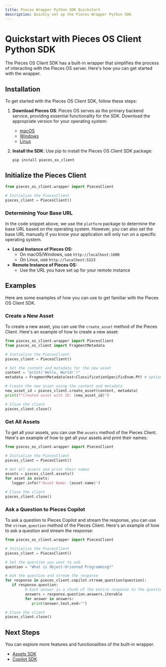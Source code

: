 ```yaml
---
title: Pieces Wrapper Python SDK Quickstart
description: Quickly set up the Pieces Wrapper Python SDK
---
```


# Quickstart with Pieces OS Client Python SDK

The Pieces OS Client SDK has a built-in wrapper that simplifies the process of interacting with the Pieces OS server. Here's how you can get started with the wrapper.

## Installation

To get started with the Pieces OS Client SDK, follow these steps:

1. **Download Pieces OS**: Pieces OS serves as the primary backend service, providing essential functionality for the SDK. Download the appropriate version for your operating system:
   - [macOS](https://docs.pieces.app/installation-getting-started/macos) 
   - [Windows](https://docs.pieces.app/installation-getting-started/windows) 
   - [Linux](https://docs.pieces.app/installation-getting-started/linux)

2. **Install the SDK**: Use pip to install the Pieces OS Client SDK package:
   ```shell
   pip install pieces_os_client
   ```

## Initialize the Pieces Client

```python
from pieces_os_client.wrapper import PiecesClient

# Initialize the PiecesClient
pieces_client = PiecesClient()
```

### Determining Your Base URL

In the code snippet above, we use the `platform` package to determine the base URL based on the operating system. However, you can also set the base URL manually if you know your application will only run on a specific operating system.

- **Local Instance of Pieces OS:**
  - On macOS/Windows, use `http://localhost:1000`
  - On Linux, use `http://localhost:5323`
- **Remote Instance of Pieces OS:**
  - Use the URL you have set up for your remote instance

## Examples

Here are some examples of how you can use to get familiar with the Pieces OS Client SDK.

### Create a New Asset

To create a new asset, you can use the `create_asset` method of the Pieces Client. Here's an example of how to create a new asset:

```python
from pieces_os_client.wrapper import PiecesClient
from pieces_os_client import FragmentMetadata

# Initialize the PiecesClient
pieces_client = PiecesClient()

# Set the content and metadata for the new asset
content = "print('Hello, World!')"
metadata = FragmentMetadata(ext=ClassificationSpecificEnum.PY) # optional metadata

# Create the new asset using the content and metadata
new_asset_id = pieces_client.create_asset(content, metadata)
print(f"Created asset with ID: {new_asset_id}")

# Close the client
pieces_client.close()
```

### Get All Assets

To get all your assets, you can use the `assets` method of the Pieces Client. Here's an example of how to get all your assets and print their names:

```python
from pieces_os_client.wrapper import PiecesClient

# Initialize the PiecesClient
pieces_client = PiecesClient()

# Get all assets and print their names
assets = pieces_client.assets()
for asset in assets:
   logger.info(f"Asset Name: {asset.name}")

# Close the client
pieces_client.close()
```

### Ask a Question to Pieces Copilot

To ask a question to Pieces Copilot and stream the response, you can use the `stream_question` method of the Pieces Client. Here's an example of how to ask a question and stream the response:

```python
from pieces_os_client.wrapper import PiecesClient

# Initialize the PiecesClient
pieces_client = PiecesClient()

# Set the question you want to ask
question = "What is Object-Oriented Programming?"

# Ask the question and stream the response
for response in pieces_client.copilot.stream_question(question):
   if response.question:
         # Each answer is a chunk of the entire response to the question
         answers = response.question.answers.iterable
         for answer in answers:
            print(answer.text,end="")

# Close the client
pieces_client.close()
```

## Next Steps

You can explore more features and functionalities of the built-in wrapper.

- [Assets SDK](/build/sdks/python/assets)
- [Copilot SDK](/build/sdks/python/copilot)
